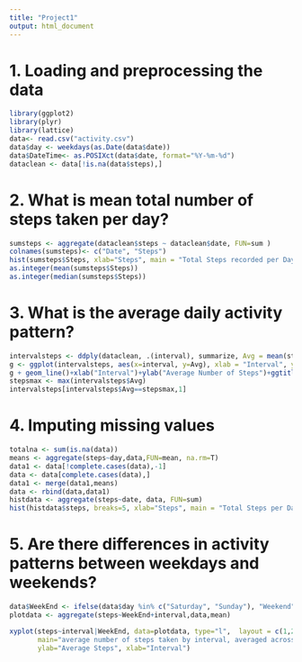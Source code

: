 ---
title: "Project1"
output: html_document
---
# 1. Loading and preprocessing the data
```{r echo=TRUE}
library(ggplot2)
library(plyr)
library(lattice)
data<- read.csv("activity.csv")
data$day <- weekdays(as.Date(data$date))
data$DateTime<- as.POSIXct(data$date, format="%Y-%m-%d")
dataclean <- data[!is.na(data$steps),]
```

# 2. What is mean total number of steps taken per day?
```{r echo=TRUE}
sumsteps <- aggregate(dataclean$steps ~ dataclean$date, FUN=sum )
colnames(sumsteps)<- c("Date", "Steps")
hist(sumsteps$Steps, xlab="Steps", main = "Total Steps recorded per Day")
as.integer(mean(sumsteps$Steps))
as.integer(median(sumsteps$Steps))
```

# 3. What is the average daily activity pattern?
```{r echo=TRUE}
intervalsteps <- ddply(dataclean, .(interval), summarize, Avg = mean(steps))
g <- ggplot(intervalsteps, aes(x=interval, y=Avg), xlab = "Interval", ylab="Average Number of Steps")
g + geom_line()+xlab("Interval")+ylab("Average Number of Steps")+ggtitle("Average Number of S")
stepsmax <- max(intervalsteps$Avg)
intervalsteps[intervalsteps$Avg==stepsmax,1]
```

# 4. Imputing missing values
```{r echo=TRUE}
totalna <- sum(is.na(data))
means <- aggregate(steps~day,data,FUN=mean, na.rm=T)
data1 <- data[!complete.cases(data),-1]
data <- data[complete.cases(data),]
data1 <- merge(data1,means)
data <- rbind(data,data1)
histdata <- aggregate(steps~date, data, FUN=sum)
hist(histdata$steps, breaks=5, xlab="Steps", main = "Total Steps per Day (NAs replaced with mean)", col="Black")
```

# 5. Are there differences in activity patterns between weekdays and weekends?
```{r echo=TRUE}


data$WeekEnd <- ifelse(data$day %in% c("Saturday", "Sunday"), "Weekend", "Weekday")
plotdata <- aggregate(steps~WeekEnd+interval,data,mean)

xyplot(steps~interval|WeekEnd, data=plotdata, type="l",  layout = c(1,2),
       main="average number of steps taken by interval, averaged across all weekday days or weekend days", 
       ylab="Average Steps", xlab="Interval")

```